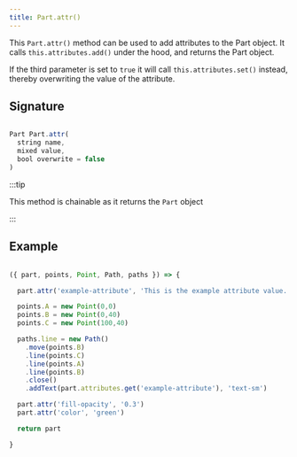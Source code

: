 ```yaml
---
title: Part.attr()
---
```


This `Part.attr()` method can be used to add attributes to the Part object.
It calls `this.attributes.add()` under the hood, and returns the Part object.

If the third parameter is set to `true` it will call `this.attributes.set()`
instead, thereby overwriting the value of the attribute.

## Signature

```js

Part Part.attr(
  string name,
  mixed value,
  bool overwrite = false
)

```

:::tip

This method is chainable as it returns the `Part` object

:::

## Example

<Example caption=" Example of the Part.attr() method">

```js

({ part, points, Point, Path, paths }) => {

  part.attr('example-attribute', 'This is the example attribute value.')

  points.A = new Point(0,0)
  points.B = new Point(0,40)
  points.C = new Point(100,40)

  paths.line = new Path()
    .move(points.B)
    .line(points.C)
    .line(points.A)
    .line(points.B)
    .close()
    .addText(part.attributes.get('example-attribute'), 'text-sm')

  part.attr('fill-opacity', '0.3')
  part.attr('color', 'green')

  return part

}

```

</Example>

